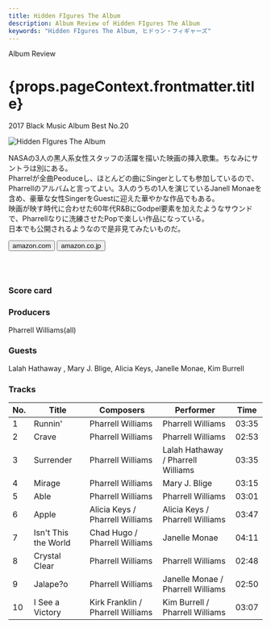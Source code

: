 ```yaml
---
title: Hidden FIgures The Album
description: Album Review of Hidden FIgures The Album
keywords: "Hidden FIgures The Album, ヒドゥン・フィギャーズ"
---
```





<p className="largeP">Album Review</p>
<h1 className="h1--no--margin">{props.pageContext.frontmatter.title}</h1>
<p className="largeP">
  <Link to="/best50/2017/">2017 Black Music Album Best No.20</Link>
</p>

<Row  className="image-card-group">
	<Column colMd={3} colLg={4} noGutterMdLeft="">
       <ImageCard>

![Hidden FIgures The Album](../../images/cd/hiddenfiguresL.jpg)

</ImageCard>
	</Column>
	<Column colMd={4} colLg={8} noGutterMdLeft="">
	<p>
	NASAの3人の黒人系女性スタッフの活躍を描いた映画の挿入歌集。ちなみにサントラは別にある。
	<br/>Pharrelが全曲Peoduceし、ほとんどの曲にSingerとしても参加しているので、Pharrellのアルバムと言ってよい。3人のうちの1人を演じているJanell Monaeを含め、豪華な女性SingerをGuestに迎えた華やかな作品でもある。
	<br/>映画が映す時代に合わせた60年代R&BにGodpel要素を加えたようなサウンドで、Pharrellなりに洗練させたPopで楽しい作品になっている。
	<br/>日本でも公開されるようなので是非見てみたいものだ。
	</p>
	<div>
	  <Button className="button-right-mergin"  href="https://amzn.to/2BRUGM3" renderIcon={ArrowUpRight} size='sm' kind='primary'>
      amazon.com
    </Button>
    <Button className="button-right-mergin"  href="https://amzn.to/2EDcA6e" renderIcon={ArrowUpRight} size='sm' kind='secondary'>
      amazon.co.jp
    </Button>
	</div>
	<a href="https://geo.music.apple.com/jp/album/hidden-figures-the-album/1173993509?mt=1&app=music&ls=1&at=11lcug" style="display:inline-block;overflow:hidden;background:url(https://linkmaker.itunes.apple.com/ja-jp/lockup.svg?releaseDate=2016-12-09&kind=album&bubble=apple_music&style=standard-black) no-repeat;width:180px;height:45px;"></a>
	</Column>
</Row>
<Row >
	<Column colMd={4} colLg={4} noGutterMdLeft="">
	<div>
    <h3>Score card</h3>
		<SliderJS1 value="5" />
    <SliderJS2 value="3" />
		<SliderJS3 value="1" />
    <SliderJS4 value="8" />
	</div>
</Column>
<Column colMd={8} colLg={8} noGutterMdLeft="">
<div>
<h3>Producers</h3>
<p>
	Pharrell Williams(all)
</p>
<h3>Guests</h3>
<p>
	Lalah Hathaway , Mary J. Blige, Alicia Keys, Janelle Monae, Kim Burrell
</p>
</div>
</Column>
</Row>

<h3>Tracks</h3>

| No. | Title                | Composers                         | Performer                          | Time  |
| --- | -------------------- | --------------------------------- | ---------------------------------- | ----- |
| 1   | Runnin'              | Pharrell Williams                 | Pharrell Williams                  | 03:35 |
| 2   | Crave                | Pharrell Williams                 | Pharrell Williams                  | 02:53 |
| 3   | Surrender            | Pharrell Williams                 | Lalah Hathaway / Pharrell Williams | 03:35 |
| 4   | Mirage               | Pharrell Williams                 | Mary J. Blige                      | 03:15 |
| 5   | Able                 | Pharrell Williams                 | Pharrell Williams                  | 03:01 |
| 6   | Apple                | Alicia Keys / Pharrell Williams   | Alicia Keys / Pharrell Williams    | 03:47 |
| 7   | Isn't This the World | Chad Hugo / Pharrell Williams     | Janelle Monae                      | 04:11 |
| 8   | Crystal Clear        | Pharrell Williams                 | Pharrell Williams                  | 02:48 |
| 9   | Jalape?o             | Pharrell Williams                 | Janelle Monae / Pharrell Williams  | 02:50 |
| 10  | I See a Victory      | Kirk Franklin / Pharrell Williams | Kim Burrell / Pharrell Williams    | 03:07 |
